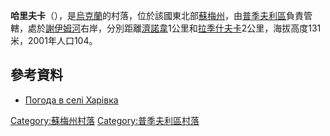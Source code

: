 {{coord|51|16|54|N|33|53|50|E|scale:100000|display=title}}

'''哈里夫卡'''（{{lang-uk|Харівка}}），是[[烏克蘭|烏克蘭]]的村落，位於該國東北部[[蘇梅州|蘇梅州]]，由[[普季夫利區|普季夫利區]]負責管轄，處於[[謝伊姆河|謝伊姆河]]右岸，分別距離[[濟諾韋_(普季夫利區)|濟諾韋]]1公里和[[拉季什夫卡_(普季夫利區)|拉季什夫卡]]2公里，海拔高度131米，2001年人口104。

==參考資料==
* [http://weather.in.ua/ua/symskaja/27243 Погода в селі Харівка]{{Wayback|url=http://weather.in.ua/ua/symskaja/27243 |date=20111220001015 }}

{{DEFAULTSORT:Харівка}}
[[Category:蘇梅州村落|Category:蘇梅州村落]]
[[Category:普季夫利區村落|Category:普季夫利區村落]]


{{Sumy-geo-stub}}